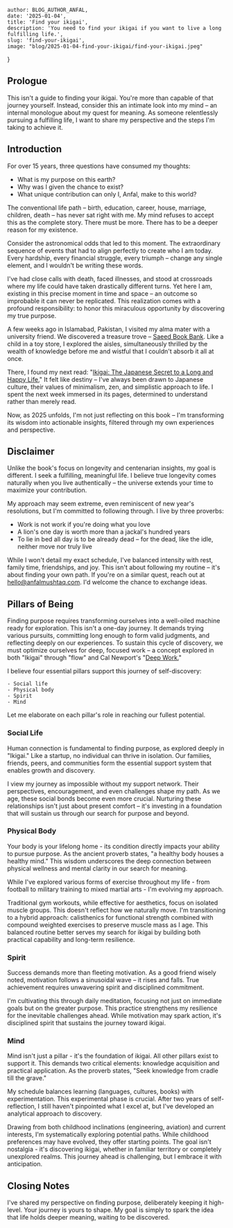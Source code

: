 
    author: BLOG_AUTHOR_ANFAL,
    date: '2025-01-04',
    title: 'Find your ikigai',
    description: 'You need to find your ikigai if you want to live a long fulfilling life.',
    slug: 'find-your-ikigai',
    image: "blog/2025-01-04-find-your-ikigai/find-your-ikigai.jpeg"
}


<BlogImage src="blog/2025-01-04-find-your-ikigai/find-your-ikigai.jpeg" alt="Ikigai diagram" />

## Prologue

This isn't a guide to finding your ikigai. You're more than capable of that journey yourself.
Instead, consider this an intimate look into my mind – an internal monologue about my quest for meaning.
As someone relentlessly pursuing a fulfilling life, I want to share my perspective and the steps I'm taking to achieve it.

## Introduction

For over 15 years, three questions have consumed my thoughts:

- What is my purpose on this earth?
- Why was I given the chance to exist?
- What unique contribution can only I, Anfal, make to this world?

The conventional life path – birth, education, career, house, marriage, children, death – has never sat right with me.
My mind refuses to accept this as the complete story. There must be more. There has to be a deeper reason for my existence.

Consider the astronomical odds that led to this moment. The extraordinary sequence of events that had to align perfectly to create who I am today.
Every hardship, every financial struggle, every triumph – change any single element, and I wouldn't be writing these words.

I've had close calls with death, faced illnesses, and stood at crossroads where my life could have taken drastically different turns.
Yet here I am, existing in this precise moment in time and space – an outcome so improbable it can never be replicated.
This realization comes with a profound responsibility: to honor this miraculous opportunity by discovering my true purpose.

A few weeks ago in Islamabad, Pakistan, I visited my alma mater with a university friend.
We discovered a treasure trove – <a href="http://saeedbookbank.com/" target="_blank">Saeed Book Bank</a>.
Like a child in a toy store, I explored the aisles, simultaneously thrilled by the wealth of knowledge before me and wistful that I couldn't absorb it all at once.

There, I found my next read: "<a href="https://www.amazon.ca/Ikigai-Japanese-Secret-Long-Happy/dp/0143130722" target="_blank">Ikigai: The Japanese Secret to a Long and Happy Life.</a>"
It felt like destiny – I've always been drawn to Japanese culture, their values of minimalism, zen, and simplistic approach to life.
I spent the next week immersed in its pages, determined to understand rather than merely read.

Now, as 2025 unfolds, I'm not just reflecting on this book – I'm transforming its wisdom into actionable insights, filtered through my own experiences and perspective.

## Disclaimer

Unlike the book's focus on longevity and centenarian insights, my goal is different. I seek a fulfilling, meaningful life.
I believe true longevity comes naturally when you live authentically – the universe extends your time to maximize your contribution.

My approach may seem extreme, even reminiscent of new year's resolutions, but I'm committed to following through. I live by three proverbs:

- Work is not work if you're doing what you love
- A lion's one day is worth more than a jackal's hundred years
- To lie in bed all day is to be already dead – for the dead, like the idle, neither move nor truly live

While I won't detail my exact schedule, I've balanced intensity with rest, family time, friendships, and joy.
This isn't about following my routine – it's about finding your own path.
If you're on a similar quest, reach out at hello@anfalmushtaq.com. I'd welcome the chance to exchange ideas.

## Pillars of Being

Finding purpose requires transforming ourselves into a well-oiled machine ready for exploration. This isn't a one-day journey.
It demands trying various pursuits, committing long enough to form valid judgments, and reflecting deeply on our experiences.
To sustain this cycle of discovery, we must optimize ourselves for deep, focused work – a concept explored in both "Ikigai" through "flow" and Cal Newport's "<a href="https://www.amazon.ca/Deep-Work-Focused-Success-Distracted/dp/1455586692" target="_blank">Deep Work.</a>"

I believe four essential pillars support this journey of self-discovery:

    - Social life
    - Physical body
    - Spirit
    - Mind

Let me elaborate on each pillar's role in reaching our fullest potential.

### Social Life

Human connection is fundamental to finding purpose, as explored deeply in "Ikigai." Like a startup, no individual can thrive in isolation.
Our families, friends, peers, and communities form the essential support system that enables growth and discovery.

I view my journey as impossible without my support network. Their perspectives, encouragement, and even challenges shape my path.
As we age, these social bonds become even more crucial. Nurturing these relationships isn't just about present comfort – it's investing in a foundation that will sustain us through our search for purpose and beyond.

### Physical Body

Your body is your lifelong home - its condition directly impacts your ability to pursue purpose.
As the ancient proverb states, "a healthy body houses a healthy mind." This wisdom underscores the deep connection between physical wellness and mental clarity in our search for meaning.

While I've explored various forms of exercise throughout my life - from football to military training to mixed martial arts - I'm evolving my approach.

Traditional gym workouts, while effective for aesthetics, focus on isolated muscle groups.
This doesn't reflect how we naturally move. I'm transitioning to a hybrid approach: calisthenics for functional strength combined with compound weighted exercises to preserve muscle mass as I age.
This balanced routine better serves my search for ikigai by building both practical capability and long-term resilience.

### Spirit

Success demands more than fleeting motivation. As a good friend wisely noted, motivation follows a sinusoidal wave – it rises and falls.
True achievement requires unwavering spirit and disciplined commitment.

I'm cultivating this through daily meditation, focusing not just on immediate goals but on the greater purpose.
This practice strengthens my resilience for the inevitable challenges ahead.
While motivation may spark action, it's disciplined spirit that sustains the journey toward ikigai.

### Mind

Mind isn't just a pillar - it's the foundation of ikigai. All other pillars exist to support it.
This demands two critical elements: knowledge acquisition and practical application. As the proverb states, "Seek knowledge from cradle till the grave."

My schedule balances learning (languages, cultures, books) with experimentation. This experimental phase is crucial.
After two years of self-reflection, I still haven't pinpointed what I excel at, but I've developed an analytical approach to discovery.

Drawing from both childhood inclinations (engineering, aviation) and current interests, I'm systematically exploring potential paths.
While childhood preferences may have evolved, they offer starting points. The goal isn't nostalgia - it's discovering ikigai, whether in familiar territory or completely unexplored realms.
This journey ahead is challenging, but I embrace it with anticipation.

## Closing Notes

I've shared my perspective on finding purpose, deliberately keeping it high-level. Your journey is yours to shape.
My goal is simply to spark the idea that life holds deeper meaning, waiting to be discovered.

<BlogImage src="blog/2025-01-04-find-your-ikigai/find-your-ikigai-words.jpeg" alt="Find your Ikigai" />